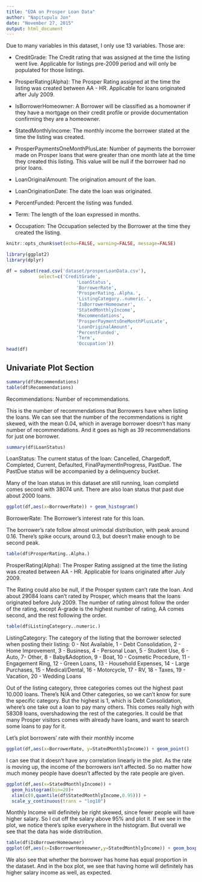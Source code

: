 ```yaml
---
title: "EDA on Prosper Loan Data"
author: "Napitupulu Jon"
date: "November 27, 2015"
output: html_document
---
```



Due to many variables in this dataset, I only use 13 variables. Those are:

* CreditGrade: The Credit rating that was assigned at the time the listing went live. Applicable for listings pre-2009 period and will only be populated for those listings.


* ProsperRating(Alpha): The Prosper Rating assigned at the time the listing was created between AA - HR.  Applicable for loans originated after July 2009.


* IsBorrowerHomeowner: A Borrower will be classified as a homowner if they have a mortgage on their credit profile or provide documentation confirming they are a homeowner.

* StatedMonthlyIncome: The monthly income the borrower stated at the time the listing was created.


* ProsperPaymentsOneMonthPlusLate: 	Number of payments the borrower made on Prosper loans that were greater than one month late at the time they created this listing. This value will be null if the borrower had no prior loans.

* LoanOriginalAmount:	The origination amount of the loan.

* LoanOriginationDate:	The date the loan was originated.

* PercentFunded:	Percent the listing was funded.

* Term:	The length of the loan expressed in months.

* Occupation:	The Occupation selected by the Borrower at the time they created the listing.

```r
knitr::opts_chunk$set(echo=FALSE, warning=FALSE, message=FALSE)

```

```r
library(ggplot2)
library(dplyr)
```

```r
df = subset(read.csv('dataset/prosperLoanData.csv'), 
            select=c('CreditGrade', 
                          'LoanStatus',
                          'BorrowerRate',
                          'ProsperRating..Alpha.',
                          'ListingCategory..numeric.',
                          'IsBorrowerHomeowner',
                          'StatedMonthlyIncome',
                          'Recommendations',
                          'ProsperPaymentsOneMonthPlusLate',
                          'LoanOriginalAmount',
                          'PercentFunded',
                          'Term',
                          'Occupation'))
head(df)
```

## Univariate Plot Section

```r
summary(df$Recommendations)
table(df$Recommendations)
```

Recommendations: Number of recommendations.

This is the number of recommendations that Borrowers have when listing the loans. We can see that the number of the recommendations is right skewed, with the mean 0.04, which in average borrower doesn't has many number of recommendations. And it goes as high as 39 recommendations for just one borrower.

```r
summary(df$LoanStatus)
```

LoanStatus: The current status of the loan: Cancelled,  Chargedoff, Completed, Current, Defaulted, FinalPaymentInProgress, PastDue. The PastDue status will be accompanied by a delinquency bucket.

Many of the loan status in this dataset are still running, loan completd comes second with 38074 unit. There are also loan status that past due about 2000 loans.

```r
ggplot(df,aes(x=BorrowerRate)) + geom_histogram()
```

BorrowerRate: The Borrower's interest rate for this loan. 

The borrower's rate follow almost unimodal distribution, with peak around 0.16. There's spike occurs, around 0.3, but doesn't make enough to be second peak. 

```r
table(df$ProsperRating..Alpha.)
```

ProsperRating(Alpha): The Prosper Rating assigned at the time the listing was created between AA - HR.  Applicable for loans originated after July 2009.

The Rating could also be null, if the Prosper system can't rate the loan. And about 29084 loans can't rated by Prosper, which means that the loans originated before July 2009. The number of rating almost follow the order of the rating, except A-grade is the highest number of rating, AA comes second, and the rest following the order.

```r
table(df$ListingCategory..numeric.)
```

ListingCategory: The category of the listing that the borrower selected when posting their listing: 0 - Not Available, 1 - Debt Consolidation, 2 - Home Improvement, 3 - Business, 4 - Personal Loan, 5 - Student Use, 6 - Auto, 7- Other, 8 - Baby&Adoption, 9 - Boat, 10 - Cosmetic Procedure, 11 - Engagement Ring, 12 - Green Loans, 13 - Household Expenses, 14 - Large Purchases, 15 - Medical/Dental, 16 - Motorcycle, 17 - RV, 18 - Taxes, 19 - Vacation, 20 - Wedding Loans

Out of the listing category, three categories comes out the highest past 10.000 loans. There's N/A and Other categories, so we can't know for sure the specific category. But the highest is 1, which is Debt Consolidation, where's one take out a loan to pay many others. This comes really high with 58308 loans, overshadowing the rest of the categories. It could be that many Prosper visitors comes with already have loans, and want to search some loans to pay for it.














Let's plot borrowers' rate with their monthly income 

```r
ggplot(df,aes(x=BorrowerRate, y=StatedMonthlyIncome)) + geom_point()
```

I can see that it doesn't have any correlation linearly in the plot. As the rate is moving up, the income of the borrowers isn't affected. So no matter how much money people have doesn't affected by the rate people are given.

```r
ggplot(df,aes(x=StatedMonthlyIncome)) +
  geom_histogram(bin=20)+
  xlim(c(0,quantile(df$StatedMonthlyIncome,0.95))) +
  scale_y_continuous(trans = "log10")
```

Monthly Income will definitely be right skewed, since fewer people will have higher salary. So I cut off the salary above 95% and plot it. If we see in the plot, we notice there's spike everywhere in the histogram. But overall we see that the data has wide distribution.

```r
table(df$IsBorrowerHomeowner)
ggplot(df,aes(x=IsBorrowerHomeowner,y=StatedMonthlyIncome)) + geom_boxplot()
```

We also see that whether the borrower has home has equal proportion in the dataset. And in the box plot, we see that having home will definitely has higher salary income as well, as expected. 







